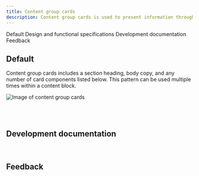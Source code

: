```yaml
---
title: Content group cards
description: Content group cards is used to present information through a group of cards with each acting as a call to action that drives to additional or supporting destinations.
---
```



<ComponentDescription name="Content group cards" type="layout" />

<AnchorLinks>

<AnchorLink>Default</AnchorLink>
<AnchorLink>Design and functional specifications</AnchorLink>
<AnchorLink>Development documentation</AnchorLink>
<AnchorLink>Feedback</AnchorLink>

</AnchorLinks>

## Default

Content group cards includes a section heading, body copy, and any number of card components listed below. This pattern can be used multiple times within a content block.

![Image of content group cards](../../images/pattern/content-group-with-cards/content-group-with-cards.jpg)

<br />

<SpecLinks name="Content group cards" designLink="https://ibm.box.com/s/5sfef66ow9ruw47qye5snhnxey0ioi6t" />

<br />

## Development documentation

<ComponentStatus name="Content group cards" type="layout" />

<br />

## Feedback

<ComponentFeedback />
